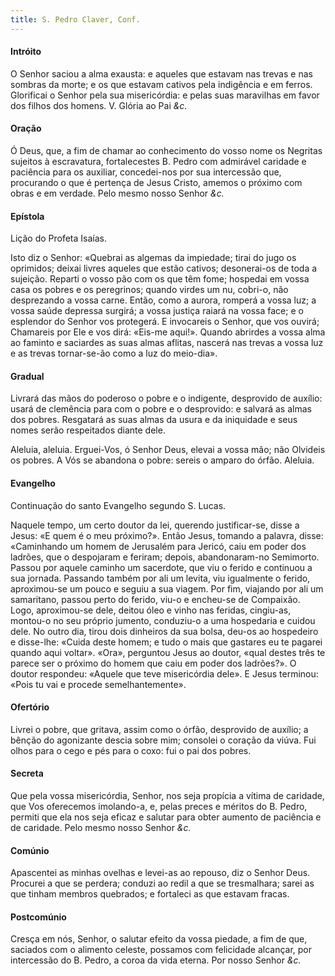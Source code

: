```yaml
---
title: S. Pedro Claver, Conf.
---
```


#### Intróito

O Senhor saciou a alma exausta: e aqueles que estavam nas trevas e nas
sombras da morte; e os que estavam cativos pela indigência e em ferros.
Glorificai o Senhor pela sua misericórdia: e pelas suas maravilhas em
favor dos filhos dos homens. V. Glória ao Pai <em>&c.</em>

#### Oração

Ó Deus, que, a fim de chamar ao conhecimento do vosso nome os Negritas
sujeitos à escravatura, fortalecestes B. Pedro com admirável caridade e
paciência para os auxiliar, concedei-nos por sua intercessão que,
procurando o que é pertença de Jesus Cristo, amemos o próximo com obras e
em verdade. Pelo mesmo nosso Senhor <em>&c.</em>

#### Epístola

Lição do Profeta Isaías.

Isto diz o Senhor: «Quebrai as algemas da impiedade; tirai do jugo os
oprimidos; deixai livres aqueles que estão cativos; desonerai-os de toda a
sujeição. Reparti o vosso pão com os que têm fome; hospedai em vossa casa
os pobres e os peregrinos; quando virdes um nu, cobri-o, não desprezando a
vossa carne. Então, como a aurora, romperá a vossa luz; a vossa saúde
depressa surgirá; a vossa justiça raiará na vossa face; e o esplendor do
Senhor vos protegerá. E invocareis o Senhor, que vos ouvirá; Chamareis por
Ele e vos dirá: «Eis-me aqui!». Quando abrirdes a vossa alma ao faminto e
saciardes as suas almas aflitas, nascerá nas trevas a vossa luz e as
trevas tornar-se-ão como a luz do meio-dia».

#### Gradual

Livrará das mãos do poderoso o pobre e o indigente, desprovido de auxílio:
usará de clemência para com o pobre e o desprovido: e salvará as almas dos
pobres. Resgatará as suas almas da usura e da iniquidade e seus nomes
serão respeitados diante dele.

Aleluia, aleluia. Erguei-Vos, ó Senhor Deus, elevai a vossa mão; não
Olvideis os pobres. A Vós se abandona o pobre: sereis o amparo do órfão.
Aleluia.

#### Evangelho

Continuação do santo Evangelho segundo S. Lucas.

Naquele tempo, um certo doutor da lei, querendo justificar-se, disse a
Jesus: «E quem é o meu próximo?». Então Jesus, tomando a palavra, disse:
«Caminhando um homem de Jerusalém para Jericó, caiu em poder dos ladrões,
que o despojaram e feriram; depois, abandonaram-no Semimorto. Passou por
aquele caminho um sacerdote, que viu o ferido e continuou a sua jornada.
Passando também por ali um levita, viu igualmente o ferido, aproximou-se
um pouco e seguiu a sua viagem. Por fim, viajando por ali um samaritano,
passou perto do ferido, viu-o e encheu-se de Compaixão. Logo, aproximou-se
dele, deitou óleo e vinho nas feridas, cingiu-as, montou-o no seu próprio
jumento, conduziu-o a uma hospedaria e cuidou dele. No outro dia, tirou
dois dinheiros da sua bolsa, deu-os ao hospedeiro e disse-lhe: «Cuida
deste homem; e tudo o mais que gastares eu te pagarei quando aqui voltar».
«Ora», perguntou Jesus ao doutor, «qual destes três te parece ser o
próximo do homem que caiu em poder dos ladrões?». O doutor respondeu:
«Aquele que teve misericórdia dele». E Jesus terminou: «Pois tu vai e
procede semelhantemente».

#### Ofertório

Livrei o pobre, que gritava, assim como o órfão, desprovido de auxílio; a
bênção do agonizante descia sobre mim; consolei o coração da viúva. Fui
olhos para o cego e pés para o coxo: fui o pai dos pobres.

#### Secreta

Que pela vossa misericórdia, Senhor, nos seja propícia a vítima de
caridade, que Vos oferecemos imolando-a, e, pelas preces e méritos do B.
Pedro, permiti que ela nos seja eficaz e salutar para obter aumento de
paciência e de caridade. Pelo mesmo nosso Senhor <em>&c.</em>

#### Comúnio

Apascentei as minhas ovelhas e levei-as ao repouso, diz o Senhor Deus.
Procurei a que se perdera; conduzi ao redil a que se tresmalhara; sarei as
que tinham membros quebrados; e fortaleci as que estavam fracas.

#### Postcomúnio

Cresça em nós, Senhor, o salutar efeito da vossa piedade, a fim de que,
saciados com o alimento celeste, possamos com felicidade alcançar, por
intercessão do B. Pedro, a coroa da vida eterna. Por nosso Senhor <em>&c.</em>

